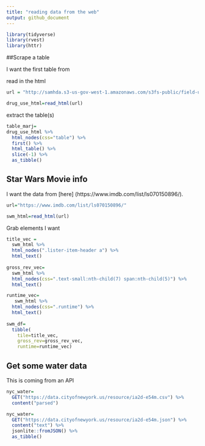 ```yaml
---
title: "reading data from the web"
output: github_document
---
```


```r
library(tidyverse)
library(rvest)
library(httr)

```

##Scrape a table

I want the first table from 

read in the html
```r
url = "http://samhda.s3-us-gov-west-1.amazonaws.com/s3fs-public/field-uploads/2k15StateFiles/NSDUHsaeShortTermCHG2015.htm"

drug_use_html=read_html(url)
```

extract the table(s)

```r
table_marj=
drug_use_html %>% 
  html_nodes(css="table") %>% 
  first() %>% 
  html_table() %>% 
  slice(-1) %>% 
  as_tibble()
```

## Star Wars Movie info

I want the data from [here] (https://www.imdb.com/list/ls070150896/).

```r
url="https://www.imdb.com/list/ls070150896/"

swm_html=read_html(url)
```

Grab elements I want

```r
title_vec = 
  swm_html %>%
  html_nodes(".lister-item-header a") %>%
  html_text()
  
gross_rev_vec=
  swm_html %>% 
  html_nodes(css=".text-small:nth-child(7) span:nth-child(5)") %>% 
  html_text()

runtime_vec=
   swm_html %>% 
  html_nodes(css=".runtime") %>% 
  html_text()
  
swm_df=
  tibble(
    tile=title_vec,
    gross_rev=gross_rev_vec,
    runtime=runtime_vec)
```

## Get some water data

This is coming from an API

```r
nyc_water=
  GET("https://data.cityofnewyork.us/resource/ia2d-e54m.csv") %>% 
  content("parsed")

nyc_water=
  GET("https://data.cityofnewyork.us/resource/ia2d-e54m.json") %>% 
  content("text") %>% 
  jsonlite::fromJSON() %>% 
  as_tibble()
  
```



